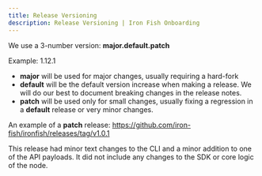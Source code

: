 ```yaml
---
title: Release Versioning
description: Release Versioning | Iron Fish Onboarding
---
```


We use a 3-number version: **major.default.patch**

Example: 1.12.1

- **major** will be used for major changes, usually requiring a hard-fork
- **default** will be the default version increase when making a release. We will do our best to document breaking changes in the release notes.
- **patch** will be used only for small changes, usually fixing a regression in a **default** release or very minor changes.

An example of a **patch** release: https://github.com/iron-fish/ironfish/releases/tag/v1.0.1

This release had minor text changes to the CLI and a minor addition to one of the API payloads. It did not include any changes to the SDK or core logic of the node.
